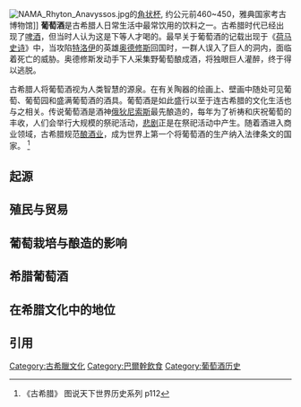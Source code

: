{{擴充|time=2013-02-17}}
[[Image:NAMA_Rhyton_Anavyssos.jpg|thumb]]的[[角状杯|角状杯]], 约公元前460~450，雅典国家考古博物馆]]
'''葡萄酒'''是古希腊人日常生活中最常饮用的饮料之一。古希腊时代已经出现了[[啤酒|啤酒]]，但当时人认为这是下等人才喝的。最早关于葡萄酒的记载出现于《[[荷马史诗|荷马史诗]]》中，当攻陷[[特洛伊|特洛伊]]的英雄[[奥德修斯|奥德修斯]]回国时，一群人误入了巨人的洞内，面临着死亡的威胁。奥德修斯发动手下人采集野葡萄酿成酒，将独眼巨人灌醉，终于得以逃脱。

古希腊人将葡萄酒视为人类智慧的源泉。在有关陶器的绘画上、壁画中随处可见葡萄、葡萄园和盛满葡萄酒的酒具。葡萄酒是如此盛行以至于连古希腊的文化生活也与之相关。传说葡萄酒是酒神[[狄俄倪索斯|俄狄尼索斯]]最先酿造的，每年为了祈祷和庆祝葡萄的丰收，人们会举行大规模的祭祀活动，[[悲剧|悲剧]]正是在祭祀活动中产生。随着酒进入商业领域，古希腊规范[[酿酒业|酿酒业]]，成为世界上第一个将葡萄酒的生产纳入法律条文的国家。
<ref>《古希腊》 图说天下世界历史系列 p112</ref>
==起源==

==殖民与贸易==
==葡萄栽培与酿造的影响==
==希腊葡萄酒==
==在希腊文化中的地位==

==引用==
{{reflist|2}}
{{Winemaking}}
{{古希臘}}

[[Category:古希臘文化|Category:古希臘文化]]
[[Category:巴爾幹飲食|Category:巴爾幹飲食]]
[[Category:葡萄酒历史|Category:葡萄酒历史]]